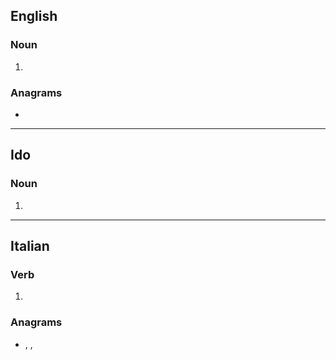 {{also|Solei}}
==English==

===Noun===
{{head|en|noun plural form}}

# {{plural of|soleus|lang=en}}

===Anagrams===
* {{anagrams|en|Eolis|Sileo|Solie|leois|soile}}

----

==Ido==

===Noun===
{{head|io|noun plural form}}

# {{plural of|soleo|lang=io}}

----

==Italian==

===Verb===
{{head|it|verb form}}

# {{inflection of|solere||1|s|phis|lang=it}}

===Anagrams===
* {{l|it|Eliso}}, {{l|it|eliso}}, {{l|it|isole}}